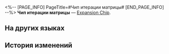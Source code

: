 <%-- [PAGE_INFO]
PageTitle=#Чип итерации матрицы#
[END_PAGE_INFO] --%>
{{Предмет Инфобокс
|id          = 250218
|Изображение = Предмет Чип итерации матрицы.png
|Тип         = Expansion Chip
|Инвентарь   = 
|Редкость    = 3
|Эффект      = 
|Описание    = После использования сверхспособности владелец восстанавливает значительное количество НР.
}}
{{Описание|Игровой предмет в «Эфирных войнах». Экипируйте, чтобы эфирный дух получил особую улучшенную способность.}}
'''Чип итерации матрицы''' — [[Expansion Chip]].

==На других языках==
{{На других языках
|en   = Matrix Iteration Chip
|zhs  = 矩阵迭代芯片
|zht  = 矩陣更新晶片
|ja   = チップ「マトリックスイテレーション」
|ko   = 행렬 반복 칩
|es   = Chip de iteración de matriz
|fr   = Puce de matrice d'itération
|ru   = Чип итерации матрицы
|th   = ชิปวนซ้ำเมทริกซ์
|vi   = Chip Thay Thế Ma Trận
|de   = Chip: Matrixiteration
|id   = Matrix Iteration Chip
|pt   = Chip de Iteração de Matriz
}}

==История изменений==
{{История изменений|3.5}}